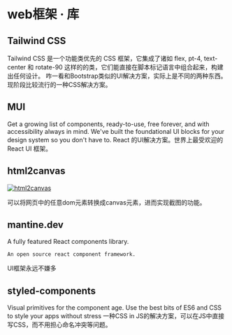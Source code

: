 
# web框架 · 库

## Tailwind CSS
<AppCard picOrgin="https://url-shortener.ri1ken.workers.dev/S2ckzR" appName="Tailwind CSS" website="https://tailwindcss.com/">
    Tailwind CSS 是一个功能类优先的 CSS 框架，它集成了诸如 flex, pt-4, text-center 和 rotate-90 这样的的类，它们能直接在脚本标记语言中组合起来，构建出任何设计。
</AppCard>

<Callout>
    咋一看和Bootstrap类似的UI解决方案，实际上是不同的两种东西。现阶段比较流行的一种CSS解决方案。
</Callout>

## MUI

<AppCard picOrgin="https://url-shortener.ri1ken.workers.dev/7RrEQM" appName="MUI" website="https://mui.com/">
    Get a growing list of components, ready-to-use, free forever, and with accessibility always in mind. We've built the foundational UI blocks for your design system so you don't have to.
</AppCard>

<Callout>
   React 的UI解决方案。世界上最受欢迎的 React UI 框架。
</Callout>

## html2canvas

[![html2canvas](/images/html2canvas.png)](https://html2canvas.hertzen.com/)

可以将网页中的任意dom元素转换成canvas元素，进而实现截图的功能。

## mantine.dev
<AppCard picOrgin="https://url-shortener.ri1ken.workers.dev/66bXsM" appName="Mantine.dev" website="https://mantine.dev" github="https://img.shields.io/github/stars/mantinedev/mantine?style=social" twitter="https://img.shields.io/twitter/follow/mantinedev?style=social">
    A fully featured React components library.

    An open source react component framework.
</AppCard>

<Callout>
    UI框架永远不嫌多
</Callout>

## styled-components

<AppCard picOrgin="https://url-shortener.ri1ken.workers.dev/c4yt7X" appName="styled-components" website="https://styled-components.com/" github="https://img.shields.io/github/stars/styled-components/styled-components?style=social">
    Visual primitives for the component age. Use the best bits of ES6 and CSS to style your apps without stress
</AppCard>

<Callout>
    一种CSS in JS的解决方案，可以在JS中直接写CSS，而不用担心命名冲突等问题。
</Callout>
